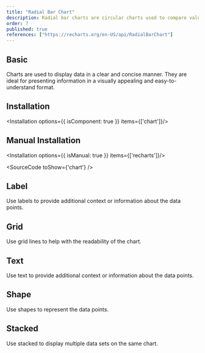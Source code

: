 ```yaml
---
title: "Radial Bar Chart"
description: Radial bar charts are circular charts used to compare values in a radial layout, providing an alternative to standard bar charts.
order: 7
published: true
references: ["https://recharts.org/en-US/api/RadialBarChart"]
---
```


## Basic
Charts are used to display data in a clear and concise manner. They are ideal for presenting information in a visually appealing and easy-to-understand format.
<How withNoPadding={true} isCenter={false} toUse="charts/radial-bar/radial-bar-chart-basic-demo" />

## Installation
<Installation options={{ isComponent: true }} items={['chart']}/>

## Manual Installation
<Installation options={{ isManual: true }} items={['recharts']}/>

<SourceCode toShow={'chart'} />

## Label
Use labels to provide additional context or information about the data points.
<How withNoPadding={true} isCenter={false} toUse="charts/radial-bar/radial-bar-chart-label-demo" />

## Grid
Use grid lines to help with the readability of the chart.
<How withNoPadding={true} isCenter={false} toUse="charts/radial-bar/radial-bar-chart-grid-demo" />

## Text
Use text to provide additional context or information about the data points.
<How withNoPadding={true} isCenter={false} toUse="charts/radial-bar/radial-bar-chart-text-demo" />

## Shape
Use shapes to represent the data points.
<How withNoPadding={true} isCenter={false} toUse="charts/radial-bar/radial-bar-chart-shape-demo" />

## Stacked
Use stacked to display multiple data sets on the same chart.
<How withNoPadding={true} isCenter={false} toUse="charts/radial-bar/radial-bar-chart-stacked-demo" />
